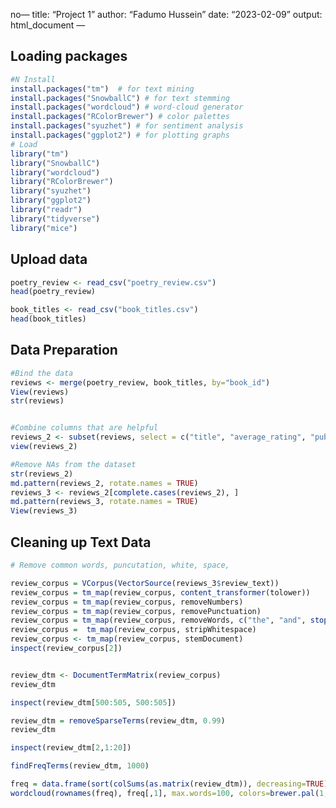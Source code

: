 no---
title: "Project 1"
author: "Fadumo Hussein"
date: "2023-02-09"
output: html_document
---

## Loading packages 

```r
#N Install
install.packages("tm")  # for text mining
install.packages("SnowballC") # for text stemming
install.packages("wordcloud") # word-cloud generator 
install.packages("RColorBrewer") # color palettes
install.packages("syuzhet") # for sentiment analysis
install.packages("ggplot2") # for plotting graphs
# Load
library("tm")
library("SnowballC")
library("wordcloud")
library("RColorBrewer")
library("syuzhet")
library("ggplot2")
library("readr")
library("tidyverse")
library("mice")
```

## Upload data 
```r
poetry_review <- read_csv("poetry_review.csv")
head(poetry_review)

book_titles <- read_csv("book_titles.csv")
head(book_titles)
```
## Data Preparation 
```r
#Bind the data
reviews <- merge(poetry_review, book_titles, by="book_id")
View(reviews)
str(reviews)


#Combine columns that are helpful 
reviews_2 <- subset(reviews, select = c("title", "average_rating", "publisher", "rating", "review_text", "format", "ratings_count", "text_reviews_count", "num_pages") )
view(reviews_2)

#Remove NAs from the dataset 
str(reviews_2)
md.pattern(reviews_2, rotate.names = TRUE)
reviews_3 <- reviews_2[complete.cases(reviews_2), ]
md.pattern(reviews_3, rotate.names = TRUE)
View(reviews_3)

```

## Cleaning up Text Data
```r
# Remove common words, puncutation, white, space,  

review_corpus = VCorpus(VectorSource(reviews_3$review_text))
review_corpus = tm_map(review_corpus, content_transformer(tolower))
review_corpus = tm_map(review_corpus, removeNumbers)
review_corpus = tm_map(review_corpus, removePunctuation)
review_corpus = tm_map(review_corpus, removeWords, c("the", "and", stopwords("english")))
review_corpus =  tm_map(review_corpus, stripWhitespace)
review_corpus <- tm_map(review_corpus, stemDocument)
inspect(review_corpus[2])


review_dtm <- DocumentTermMatrix(review_corpus)
review_dtm

inspect(review_dtm[500:505, 500:505])

review_dtm = removeSparseTerms(review_dtm, 0.99)
review_dtm

inspect(review_dtm[2,1:20])

findFreqTerms(review_dtm, 1000)

freq = data.frame(sort(colSums(as.matrix(review_dtm)), decreasing=TRUE))
wordcloud(rownames(freq), freq[,1], max.words=100, colors=brewer.pal(1, "Dark2"))
```

